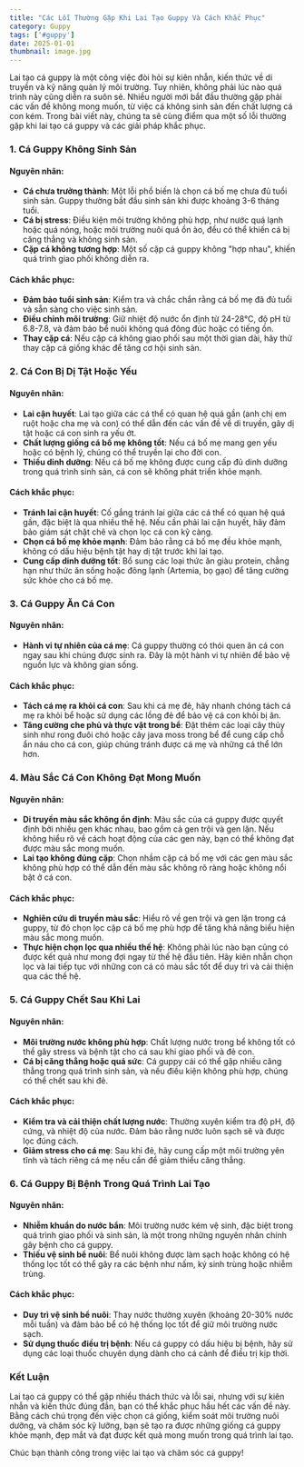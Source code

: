 ```yaml
---
title: "Các Lỗi Thường Gặp Khi Lai Tạo Guppy Và Cách Khắc Phục"
category: Guppy
tags: ['#guppy']
date: 2025-01-01
thumbnail: image.jpg
---
```


Lai tạo cá guppy là một công việc đòi hỏi sự kiên nhẫn, kiến thức về di truyền và kỹ năng quản lý môi trường. Tuy nhiên, không phải lúc nào quá trình này cũng diễn ra suôn sẻ. Nhiều người mới bắt đầu thường gặp phải các vấn đề không mong muốn, từ việc cá không sinh sản đến chất lượng cá con kém. Trong bài viết này, chúng ta sẽ cùng điểm qua một số lỗi thường gặp khi lai tạo cá guppy và các giải pháp khắc phục.

### 1. Cá Guppy Không Sinh Sản

#### Nguyên nhân:
- **Cá chưa trưởng thành**: Một lỗi phổ biến là chọn cá bố mẹ chưa đủ tuổi sinh sản. Guppy thường bắt đầu sinh sản khi được khoảng 3-6 tháng tuổi.
- **Cá bị stress**: Điều kiện môi trường không phù hợp, như nước quá lạnh hoặc quá nóng, hoặc môi trường nuôi quá ồn ào, đều có thể khiến cá bị căng thẳng và không sinh sản.
- **Cặp cá không tương hợp**: Một số cặp cá guppy không "hợp nhau", khiến quá trình giao phối không diễn ra.

#### Cách khắc phục:
- **Đảm bảo tuổi sinh sản**: Kiểm tra và chắc chắn rằng cá bố mẹ đã đủ tuổi và sẵn sàng cho việc sinh sản.
- **Điều chỉnh môi trường**: Giữ nhiệt độ nước ổn định từ 24-28°C, độ pH từ 6.8-7.8, và đảm bảo bể nuôi không quá đông đúc hoặc có tiếng ồn.
- **Thay cặp cá**: Nếu cặp cá không giao phối sau một thời gian dài, hãy thử thay cặp cá giống khác để tăng cơ hội sinh sản.

### 2. Cá Con Bị Dị Tật Hoặc Yếu

#### Nguyên nhân:
- **Lai cận huyết**: Lai tạo giữa các cá thể có quan hệ quá gần (anh chị em ruột hoặc cha mẹ và con) có thể dẫn đến các vấn đề về di truyền, gây dị tật hoặc cá con sinh ra yếu ớt.
- **Chất lượng giống cá bố mẹ không tốt**: Nếu cá bố mẹ mang gen yếu hoặc có bệnh lý, chúng có thể truyền lại cho đời con.
- **Thiếu dinh dưỡng**: Nếu cá bố mẹ không được cung cấp đủ dinh dưỡng trong quá trình sinh sản, cá con sẽ không phát triển khỏe mạnh.

#### Cách khắc phục:
- **Tránh lai cận huyết**: Cố gắng tránh lai giữa các cá thể có quan hệ quá gần, đặc biệt là qua nhiều thế hệ. Nếu cần phải lai cận huyết, hãy đảm bảo giám sát chặt chẽ và chọn lọc cá con kỹ càng.
- **Chọn cá bố mẹ khỏe mạnh**: Đảm bảo rằng cá bố mẹ đều khỏe mạnh, không có dấu hiệu bệnh tật hay dị tật trước khi lai tạo.
- **Cung cấp dinh dưỡng tốt**: Bổ sung các loại thức ăn giàu protein, chẳng hạn như thức ăn sống hoặc đông lạnh (Artemia, bọ gạo) để tăng cường sức khỏe cho cá bố mẹ.

### 3. Cá Guppy Ăn Cá Con

#### Nguyên nhân:
- **Hành vi tự nhiên của cá mẹ**: Cá guppy thường có thói quen ăn cá con ngay sau khi chúng được sinh ra. Đây là một hành vi tự nhiên để bảo vệ nguồn lực và không gian sống.

#### Cách khắc phục:
- **Tách cá mẹ ra khỏi cá con**: Sau khi cá mẹ đẻ, hãy nhanh chóng tách cá mẹ ra khỏi bể hoặc sử dụng các lồng đẻ để bảo vệ cá con khỏi bị ăn.
- **Tăng cường che phủ và thực vật trong bể**: Đặt thêm các loại cây thủy sinh như rong đuôi chó hoặc cây java moss trong bể để cung cấp chỗ ẩn náu cho cá con, giúp chúng tránh được cá mẹ và những cá thể lớn hơn.

### 4. Màu Sắc Cá Con Không Đạt Mong Muốn

#### Nguyên nhân:
- **Di truyền màu sắc không ổn định**: Màu sắc của cá guppy được quyết định bởi nhiều gen khác nhau, bao gồm cả gen trội và gen lặn. Nếu không hiểu rõ về cách hoạt động của các gen này, bạn có thể không đạt được màu sắc mong muốn.
- **Lai tạo không đúng cặp**: Chọn nhầm cặp cá bố mẹ với các gen màu sắc không phù hợp có thể dẫn đến màu sắc không rõ ràng hoặc không nổi bật ở cá con.

#### Cách khắc phục:
- **Nghiên cứu di truyền màu sắc**: Hiểu rõ về gen trội và gen lặn trong cá guppy, từ đó chọn lọc cặp cá bố mẹ phù hợp để tăng khả năng biểu hiện màu sắc mong muốn.
- **Thực hiện chọn lọc qua nhiều thế hệ**: Không phải lúc nào bạn cũng có được kết quả như mong đợi ngay từ thế hệ đầu tiên. Hãy kiên nhẫn chọn lọc và lai tiếp tục với những con cá có màu sắc tốt để duy trì và cải thiện qua các thế hệ.

### 5. Cá Guppy Chết Sau Khi Lai

#### Nguyên nhân:
- **Môi trường nước không phù hợp**: Chất lượng nước trong bể không tốt có thể gây stress và bệnh tật cho cá sau khi giao phối và đẻ con.
- **Cá bị căng thẳng hoặc quá sức**: Cá guppy cái có thể gặp nhiều căng thẳng trong quá trình sinh sản, và nếu điều kiện không phù hợp, chúng có thể chết sau khi đẻ.

#### Cách khắc phục:
- **Kiểm tra và cải thiện chất lượng nước**: Thường xuyên kiểm tra độ pH, độ cứng, và nhiệt độ của nước. Đảm bảo rằng nước luôn sạch sẽ và được lọc đúng cách.
- **Giảm stress cho cá mẹ**: Sau khi đẻ, hãy cung cấp một môi trường yên tĩnh và tách riêng cá mẹ nếu cần để giảm thiểu căng thẳng.

### 6. Cá Guppy Bị Bệnh Trong Quá Trình Lai Tạo

#### Nguyên nhân:
- **Nhiễm khuẩn do nước bẩn**: Môi trường nước kém vệ sinh, đặc biệt trong quá trình giao phối và sinh sản, là một trong những nguyên nhân chính gây bệnh cho cá guppy.
- **Thiếu vệ sinh bể nuôi**: Bể nuôi không được làm sạch hoặc không có hệ thống lọc tốt có thể gây ra các bệnh như nấm, ký sinh trùng hoặc nhiễm trùng.

#### Cách khắc phục:
- **Duy trì vệ sinh bể nuôi**: Thay nước thường xuyên (khoảng 20-30% nước mỗi tuần) và đảm bảo bể có hệ thống lọc tốt để giữ môi trường nước sạch.
- **Sử dụng thuốc điều trị bệnh**: Nếu cá guppy có dấu hiệu bị bệnh, hãy sử dụng các loại thuốc chuyên dụng dành cho cá cảnh để điều trị kịp thời.

### Kết Luận

Lai tạo cá guppy có thể gặp nhiều thách thức và lỗi sai, nhưng với sự kiên nhẫn và kiến thức đúng đắn, bạn có thể khắc phục hầu hết các vấn đề này. Bằng cách chú trọng đến việc chọn cá giống, kiểm soát môi trường nuôi dưỡng, và chăm sóc kỹ lưỡng, bạn sẽ tạo ra được những giống cá guppy khỏe mạnh, đẹp mắt và đạt được kết quả mong muốn trong quá trình lai tạo.

Chúc bạn thành công trong việc lai tạo và chăm sóc cá guppy!
